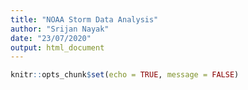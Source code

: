 ```yaml
---
title: "NOAA Storm Data Analysis"
author: "Srijan Nayak"
date: "23/07/2020"
output: html_document
---
```


```r
knitr::opts_chunk$set(echo = TRUE, message = FALSE)
```
